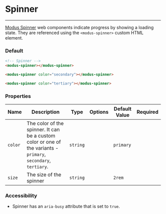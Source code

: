 # Spinner

---

[Modus Spinner](https://modus.trimble.com/components/spinners/) web components indicate progress by showing a loading state. They are referenced using the `<modus-spinner>` custom HTML element.

### Default

<modus-spinner></modus-spinner>

<modus-spinner color="secondary"></modus-spinner>

<modus-spinner color="tertiary"></modus-spinner>

```html
<!-- Spinner -->
<modus-spinner></modus-spinner>

<modus-spinner color="secondary"></modus-spinner>

<modus-spinner color="tertiary"></modus-spinner>
```

### Properties

| Name    | Description                                                                                                     | Type     | Options | Default Value | Required |
| ------- | --------------------------------------------------------------------------------------------------------------- | -------- | ------- | ------------- | -------- |
| `color` | The color of the spinner. It can be a custom color or one of the variants - `primary`, `secondary`, `tertiary`. | `string` |         | `primary`     |          |
| `size`  | The size of the spinner                                                                                         | `string` |         | `2rem`        |          |

### Accessibility

- Spinner has an `aria-busy` attribute that is set to `true`.
